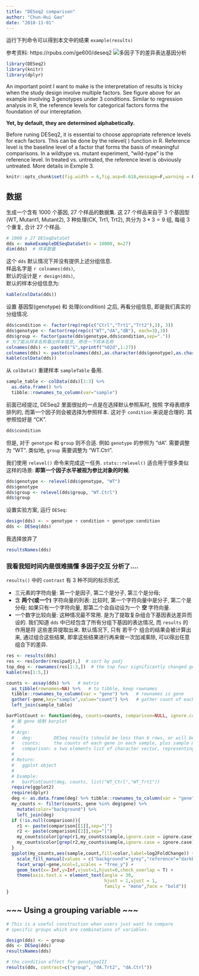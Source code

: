 ```yaml
---
title: "DESeq2 comparison" 
author: "Chun-Hui Gao"
date: "2018-11-01"
---
```

运行下列命令可以得到本文中的结果
`example(results)`

参考资料: https://rpubs.com/ge600/deseq2
![多因子下的差异表达基因分析](./DESeq2-comparison.jfif)

```r
library(DESeq2)
library(knitr)
library(dplyr)
```

An important point I want to make is the interpretation of results is tricky
when the study design involve multiple factors. See figure above for an
example involving 3 genotypes under 3 conditions. Similar to regression
analysis in R, the reference levels for categorical factors forms the
foundation of our intereptation.  

**Yet, by default, they are determined alphabetically.**

Before runing DESeq2, it is essential to choose appropriate reference levels
for each factors. This can be done by the relevel( ) function in R. Reference
level is the baseline level of a factor that forms the basis of meaningful
comparisons. In a wildtype vs. mutant experiment, “wild-type” is the
reference level. In treated vs. untreated, the reference level is obviously
untreated. More details in Exmple 3.

```r
knitr::opts_chunk$set(fig.width = 6,fig.asp=0.618,message=F,warning = F)

```


## 数据

生成一个含有 1000 个基因, 27 个样品的数据集.
这 27 个样品来自于 3 个基因型(WT, Mutant1, Mutant2),
3 种处理(CK, Trt1, Trt2), 共分为 $3 * 3 = 9$ 组, 
每组 3 个重复, 合计 27 个样品.


```r
# 1000 x 27 DESeqDataSet
dds <- makeExampleDESeqDataSet(n = 10000, m=27)
dim(dds)  # 样本数量
```

这个 `dds` 默认情况下并没有提供上述分组信息.  
样品名字是 `r colnames(dds)`,  
默认的设计是 `r design(dds)`,  
默认的样本分组信息为:

```r
kable(colData(dds))
```

设置 基因型(genotype) 和 处理(condition) 之后, 
再看分组信息, 即是我们真实的分组情况.

```r
dds$condition <- factor(rep(rep(c("Ctrl","Trt1","Trt2"),3), 3))
dds$genotype <- factor(rep(rep(c("WT","dA","dB"), each=3),3))
dds$group <- factor(paste(dds$genotype,dds$condition,sep="."))
# 为了能从样本名称看出样本信息, 修改一下样本名称
colnames(dds) <- paste0("S",sprintf("%02d",1:27))
colnames(dds) <- paste(colnames(dds),as.character(dds$genotype),as.character(dds$condition),sep="_")
kable(colData(dds))
```

从 `colData()` 重建样本 `sampleTable` 备用.

```r
sample_table <- colData(dds)[1:3] %>% 
  as.data.frame() %>% 
  tibble::rownames_to_column(var="sample")
```

前面已经提过, DESeq2 里面很扯的一点是在选择默认参照系时, 
按照 字母表顺序 排列的, 而第一个因子则会被选择为参照样本. 
这对于 `condition` 来说是合理的. 其参照恰好是 "CK". 

```r
dds$condition
```

但是, 对于 `genotype` 和 `group` 则不合适. 
例如 `genotype` 的参照为 "dA". 需要调整为 "WT". 
类似地, `group` 需要调整为 "WT.Ctrl".

我们使用 `relevel()` 命令来完成这一任务. 
`stats::relevel()` 适合用于很多类似这样的场景: 
**即第一个因子水平被视为参比对象的时候**. 


```r
dds$genotype <- relevel(dds$genotype, "WT")
dds$genotype
dds$group <- relevel(dds$group, "WT.Ctrl")
dds$group
```

设置实验方案, 运行 `DESeq`:

```r
design(dds) <- ~ genotype + condition + genotype:condition
dds <- DESeq(dds)
```

我选择放弃了

```r
resultsNames(dds)
```

### 我看我短时间内是很难搞懂 多因子交互 分析了....

`results()` 中的 `contrast` 有 3 种不同的标示形式.

- 三元素的字符向量: 第一个是因子, 第二个是分子, 第三个是分母;
- 含 **两个(或一个)** 字符向量的列表: 比较时, 第一个字符向量中是分子, 第二个是分母; 
  如果只有一个字符向量, 那第二个会自动设为一个 **空** 字符向量.
- 一个数字比较向量: 这种情况最不常用. 是为了提取复杂组合下基因表达差异而设的.
  我们知道 `dds` 中已经包含了所有分组下基因的表达情况, 而 `results` 的作用是将
  这些差异提取出来. 默认情况下, 只有 若干个 组合的结果会被计算出来, 通过组合这些结果,
  即拿这些结果进行再来做一次加减乘除, 可以得出任意组合下的差异. 


```r
res <- results(dds)
res <- res[order(res$padj),]  # sort by padj
top_deg <- rownames(res[1:3,])  # the top four significantly changed genes
kable(res[1:5,])

counts <- assay(dds) %>%   # matrix
  as_tibble(rownames=NA) %>%   # to tibble, keep rownames
  tibble::rownames_to_column(var = "gene") %>%   # rownames is gene
  gather(-gene,key="sample",value="count") %>%   # gather count of each gene 
  left_join(sample_table)

barPlotCount <- function(deg, counts=counts, comparison=NULL, ignore.case=TRUE, ...){
  # 按 gene 绘制 barplot
  # 
  # Args:
  #   deg:        DESeq results (should be less than 6 rows, or will be truncated)
  #   counts:     the counts of each gene in each sample, plus sample meta information
  #   comparison: a two elements list of character vector, representing comparison
  # 
  # Return:
  #   ggplot object
  # 
  # Example:
  #   barPlotCount(deg, counts, list("WT_Ctrl","WT_Trt1"))
  require(ggplot2)
  require(dplyr)
  deg <- as.data.frame(deg) %>% tibble::rownames_to_column(var = "gene") %>% head()
  my_counts <- filter(counts, gene %in% deg$gene) %>% 
    mutate(color="background") %>%
    left_join(deg)
  if (!is.null(comparison)){
    r1 <- paste(comparison[[1]],sep="|")
    r2 <- paste(comparison[[2]],sep="|")
    my_counts$color[grep(r1,my_counts$sample,ignore.case = ignore.case)] <- "reference"
    my_counts$color[grep(r2,my_counts$sample,ignore.case = ignore.case)] <- "treated"
  }
  ggplot(my_counts,aes(sample,count,fill=color,label=log2FoldChange)) + geom_bar(stat = "identity") +
    scale_fill_manual(values = c("background"="grey","reference"="darkblue","treated"="firebrick")) +
    facet_wrap(~gene,ncol=1,scales = "free_y") + 
    geom_text(x=-Inf,y=Inf,vjust=1,hjust=0,check_overlap = T) +
    theme(axis.text.x = element_text(angle = 30,
                                     hjust = 1,vjust = 1,
                                     family = "mono",face = "bold"))
}
```

## ~~~ Using a grouping variable ~~~

```r
# This is a useful construction when users just want to compare
# specific groups which are combinations of variables.

design(dds) <- ~ group
dds <- DESeq(dds)
resultsNames(dds)

# the condition effect for genotypeIII
results(dds, contrast=c("group", "dA.Trt2", "dA.Ctrl"))
```

